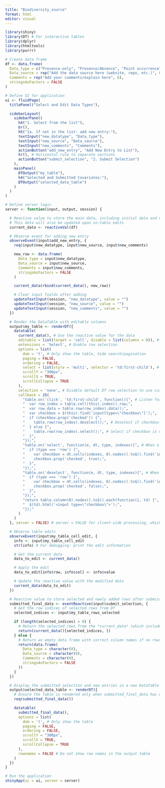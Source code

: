 ```yaml
---
title: "Biodiversity_source"
format: html
editor: visual
---
```


```r
library(shiny)
library(DT) # For interactive tables
library(dplyr)
library(htmltools)
library(purrr)

# Create data frame
df <- data.frame(
  Data_type = c("Presence-only", "Presence/Absence", "Point occurrence", "Counts", "Richness", "Integration of aeral and point data"),
  Data_source = rep("Add the data source here (website, repo, etc.)", 6),
  Comments = rep("Add your comments/explain here", 6),
  stringsAsFactors = FALSE
)

# Define UI for application
ui <- fluidPage(
  titlePanel("Select and Edit Data Types"),

  sidebarLayout(
    sidebarPanel(
      h4("1. Select from the list"),
      br(),
      h5("1a. If not in the list: add new entry:"),
      textInput("new_datatype", "Data_type"),
      textInput("new_source", "Data_source"),
      textInput("new_comments", "Comments"),
      actionButton("add_new_entry", "Add New Entry to List"),
      hr(), # Horizontal rule to separate sections
      actionButton("submit_selection", "2. Submit Selection")
    ),
    mainPanel(
      DTOutput("my_table"),
      h4("Selected and Submitted Covariates:"),
      DTOutput("selected_data_table")
    )
  )
)

# Define server logic
server <- function(input, output, session) {

  # Reactive value to store the main data, including initial data and new entries
  # This data will also be updated upon in-table edits
  current_data <- reactiveVal(df)

  # Observe event for adding new entry
  observeEvent(input$add_new_entry, {
    req(input$new_datatype, input$new_source, input$new_comments)

    new_row <- data.frame(
      Data_type = input$new_datatype,
      Data_source = input$new_source,
      Comments = input$new_comments,
      stringsAsFactors = FALSE
    )

    current_data(rbind(current_data(), new_row))

    # Clear input fields after adding
    updateTextInput(session, "new_datatype", value = "")
    updateTextInput(session, "new_source", value = "")
    updateTextInput(session, "new_comments", value = "")
  })

  # Render the DataTable with editable columns
  output$my_table <- renderDT({
    datatable(
      current_data(), # Use the reactive value for the data
      editable = list(target = 'cell', disable = list(columns = 0)), # Make cells editable, disable editing first column (Data_type)
      extensions = 'Select', # Enable row selection
      options = list(
        dom = 't', # Only show the table, hide search/pagination
        paging = FALSE,
        ordering = FALSE,
        select = list(style = 'multi', selector = 'td:first-child'), # Enable multi-row selection with checkbox in first column
        scrollY = "300px",
        scrollX = TRUE,
        scrollCollapse = TRUE
      ),
      selection = 'none', # Disable default DT row selection to use custom checkboxes
      callback = JS(
        "table.on('click', 'td:first-child', function(){", # Listen for clicks on the first column (checkbox)
        "  var row_index = table.cell(this).index().row;",
        "  var row_data = table.row(row_index).data();",
        "  var checkbox = $(this).find('input[type=\"checkbox\"]');",
        "  if (checkbox.prop('checked')) {",
        "    table.row(row_index).deselect();", # Deselect if checkbox is checked
        "  } else {",
        "    table.row(row_index).select();", # Select if checkbox is unchecked
        "  }",
        "});",
        "table.on('select', function(e, dt, type, indexes){", # When a row is selected programmatically
        "  if (type === 'row') {",
        "    var checkbox = dt.cells(indexes, 0).nodes().to$().find('input[type=\"checkbox\"]');",
        "    checkbox.prop('checked', true);",
        "  }",
        "});",
        "table.on('deselect', function(e, dt, type, indexes){", # When a row is deselected programmatically
        "  if (type === 'row') {",
        "    var checkbox = dt.cells(indexes, 0).nodes().to$().find('input[type=\"checkbox\"]');",
        "    checkbox.prop('checked', false);",
        "  }",
        "});",
        "return table.column(0).nodes().to$().each(function(i, td) {", # Add checkbox to the first column
        "  $(td).html('<input type=\"checkbox\">');",
        "});"
      )
    )
  }, server = FALSE) # server = FALSE for client-side processing, which is easier for checkbox integration

  # Observe table edits
  observeEvent(input$my_table_cell_edit, {
    info <- input$my_table_cell_edit
    str(info) # For debugging: print the edit information

    # Get the current data
    data_to_edit <- current_data()

    # Apply the edit
    data_to_edit[info$row, info$col] <- info$value

    # Update the reactive value with the modified data
    current_data(data_to_edit)
  })

  # Reactive value to store selected and newly added rows after submission
  submitted_final_data <- eventReactive(input$submit_selection, {
    # Get the row indices of selected rows from DT
    selected_indices <- input$my_table_rows_selected

    if (length(selected_indices) > 0) {
      # Return the selected rows from the *current_data* (which includes edits and new entries)
      return(current_data()[selected_indices, ])
    } else {
      # Return an empty data frame with correct column names if no rows are selected
      return(data.frame(
        Data_type = character(0),
        Data_source = character(0),
        Comments = character(0),
        stringsAsFactors = FALSE
      ))
    }
  })

  # Display the submitted selection and new entries in a new DataTable
  output$selected_data_table <- renderDT({
    # Ensure the table is rendered only when submitted_final_data has data
    req(submitted_final_data())

    datatable(
      submitted_final_data(),
      options = list(
        dom = 't', # Only show the table
        paging = FALSE,
        ordering = FALSE,
        scrollY = "300px",
        scrollX = TRUE,
        scrollCollapse = TRUE
      ),
      rownames = FALSE # Do not show row names in the output table
    )
  })
}

# Run the application
shinyApp(ui = ui, server = server)
```
